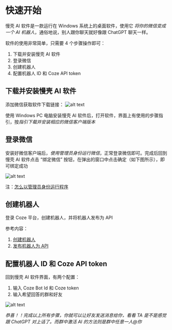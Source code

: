 # 快速开始

慢壳 AI 软件是一款运行在 Windows 系统上的桌面软件，使用它 _将你的微信变成一个 AI 机器人_，通俗地说，别人跟你聊天就好像跟 ChatGPT 聊天一样。

软件的使用非常简单，只需要 4 个步骤操作即可：

1. 下载并安装慢壳 AI 软件
2. 登录微信
3. 创建机器人
4. 配置机器人 ID 和 Coze API token

## 下载并安装慢壳 AI 软件

添加微信获取软件下载链接：
![alt text](./scan_code.png)

使用 Windows PC 电脑安装慢壳 AI 软件后，打开软件，界面上有使用的步骤指引，按*指引下载并安装相应的微信客户端版本*

## 登录微信

安装好微信客户端后，_使用管理员身份运行微信_，正常登录微信即可。完成后回到慢壳 AI 软件点击 “绑定微信” 按钮，在弹出的窗口中点击确定（如下图所示），即可绑定成功

![alt text](./confirm.png)

注：[怎么以管理员身份运行程序](https://mp.weixin.qq.com/s?__biz=Mzg5OTg5NTgwMg==&mid=2247483718&idx=1&sn=34900bacbb10ab23c9fec3d278fd437a&chksm=c04d19d3f73a90c540435b268c8f2a0c6b59ace791666c3bd0f35dba00a426495834489d5816&token=2135729166&lang=zh_CN#rd)

## 创建机器人

登录 Coze 平台，创建机器人，并将机器人发布为 API

参考内容：

1. [创建机器人](https://www.coze.cn/docs/guides/quickstart)
2. [发布机器人为 API](https://www.coze.cn/docs/developer_guides/preparation)

## 配置机器人 ID 和 Coze API token

回到慢壳 AI 软件界面，有两个配置：

1. 输入 Coze Bot Id 和 Coze token
2. 输入希望回答的群和好友

![alt text](./software_2.jpg)

_恭喜！！完成以上所有步骤，你就可以让好友发送消息给你，看看 TA 是不是感觉跟 ChatGPT 对上话了。而群中激活 AI 的方法则是群中任意一人@你_
